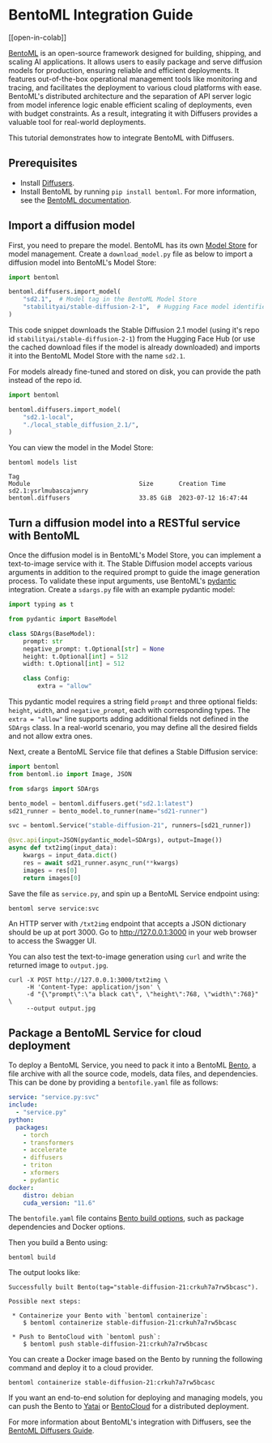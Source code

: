 <!--Copyright 2023 The HuggingFace Team. All rights reserved.

Licensed under the Apache License, Version 2.0 (the "License"); you may not use this file except in compliance with
the License. You may obtain a copy of the License at

http://www.apache.org/licenses/LICENSE-2.0

Unless required by applicable law or agreed to in writing, software distributed under the License is distributed on
an "AS IS" BASIS, WITHOUT WARRANTIES OR CONDITIONS OF ANY KIND, either express or implied. See the License for the
specific language governing permissions and limitations under the License.
-->

# BentoML Integration Guide

[[open-in-colab]]

[BentoML](https://github.com/bentoml/BentoML/) is an open-source framework designed for building,
shipping, and scaling AI applications. It allows users to easily package and serve diffusion models
for production, ensuring reliable and efficient deployments. It features out-of-the-box operational
management tools like monitoring and tracing, and facilitates the deployment to various cloud platforms
with ease. BentoML's distributed architecture and the separation of API server logic from
model inference logic enable efficient scaling of deployments, even with budget constraints.
As a result, integrating it with Diffusers provides a valuable tool for real-world deployments.

This tutorial demonstrates how to integrate BentoML with Diffusers.

## Prerequisites

- Install [Diffusers](https://huggingface.co/docs/diffusers/installation).
- Install BentoML by running `pip install bentoml`. For more information, see the [BentoML documentation](https://docs.bentoml.com).

## Import a diffusion model

First, you need to prepare the model. BentoML has its own [Model Store](https://docs.bentoml.com/en/latest/concepts/model.html)
for model management. Create a `download_model.py` file as below to import a diffusion model into BentoML's Model
Store:

```py
import bentoml

bentoml.diffusers.import_model(
    "sd2.1",  # Model tag in the BentoML Model Store
    "stabilityai/stable-diffusion-2-1",  # Hugging Face model identifier
)
```

This code snippet downloads the Stable Diffusion 2.1 model (using it's repo id
`stabilityai/stable-diffusion-2-1`) from the Hugging Face Hub (or use the cached download
files if the model is already downloaded) and imports it into the BentoML Model
Store with the name `sd2.1`.

For models already fine-tuned and stored on disk, you can provide the path instead of
the repo id.

```py
import bentoml

bentoml.diffusers.import_model(
    "sd2.1-local",
    "./local_stable_diffusion_2.1/",
)
```

You can view the model in the Model Store:

```
bentoml models list

Tag                                                                 Module                              Size       Creation Time       
sd2.1:ysrlmubascajwnry                                              bentoml.diffusers                   33.85 GiB  2023-07-12 16:47:44 
```

## Turn a diffusion model into a RESTful service with BentoML

Once the diffusion model is in BentoML's Model Store, you can implement a text-to-image
service with it. The Stable Diffusion model accepts various arguments
in addition to the required prompt to guide the image generation process.
To validate these input arguments, use BentoML's [pydantic](https://github.com/pydantic/pydantic) integration.
Create a `sdargs.py` file with an example pydantic model:

```py
import typing as t

from pydantic import BaseModel

class SDArgs(BaseModel):
    prompt: str
    negative_prompt: t.Optional[str] = None
    height: t.Optional[int] = 512
    width: t.Optional[int] = 512

    class Config:
        extra = "allow"
```

This pydantic model requires a string field `prompt` and three optional fields: `height`, `width`, and `negative_prompt`,
each with corresponding types. The `extra = "allow"` line supports adding additional fields not defined in the `SDArgs` class.
In a real-world scenario, you may define all the desired fields and not allow extra ones.

Next, create a BentoML Service file that defines a Stable Diffusion service:

```py
import bentoml
from bentoml.io import Image, JSON

from sdargs import SDArgs

bento_model = bentoml.diffusers.get("sd2.1:latest")
sd21_runner = bento_model.to_runner(name="sd21-runner")

svc = bentoml.Service("stable-diffusion-21", runners=[sd21_runner])

@svc.api(input=JSON(pydantic_model=SDArgs), output=Image())
async def txt2img(input_data):
    kwargs = input_data.dict()
    res = await sd21_runner.async_run(**kwargs)
    images = res[0]
    return images[0]
```

Save the file as `service.py`, and spin up a BentoML Service endpoint using:

```
bentoml serve service:svc
```

An HTTP server with `/txt2img` endpoint that accepts a JSON dictionary should be up at
port 3000. Go to <http://127.0.0.1:3000> in your web browser to access the Swagger UI.

You can also test the text-to-image generation using `curl` and write the returned image to
`output.jpg`.

```
curl -X POST http://127.0.0.1:3000/txt2img \
     -H 'Content-Type: application/json' \
     -d "{\"prompt\":\"a black cat\", \"height\":768, \"width\":768}" \
     --output output.jpg
```

## Package a BentoML Service for cloud deployment

To deploy a BentoML Service, you need to pack it into a BentoML
[Bento](https://docs.bentoml.com/en/latest/concepts/bento.html), a file archive with all the source code,
models, data files, and dependencies. This can be done by providing a `bentofile.yaml` file as follows:

```yaml
service: "service.py:svc"
include:
  - "service.py"
python:
  packages:
    - torch
    - transformers
    - accelerate
    - diffusers
    - triton
    - xformers
    - pydantic
docker:
    distro: debian
    cuda_version: "11.6"
```

The `bentofile.yaml` file contains [Bento build
options](https://docs.bentoml.com/en/latest/concepts/bento.html#bento-build-options),
such as package dependencies and Docker options.

Then you build a Bento using:

```
bentoml build
```

The output looks like:

```
Successfully built Bento(tag="stable-diffusion-21:crkuh7a7rw5bcasc").

Possible next steps:

 * Containerize your Bento with `bentoml containerize`:
    $ bentoml containerize stable-diffusion-21:crkuh7a7rw5bcasc

 * Push to BentoCloud with `bentoml push`:
    $ bentoml push stable-diffusion-21:crkuh7a7rw5bcasc
```

You can create a Docker image based on the Bento by running the following command and deploy it to a cloud provider.

```
bentoml containerize stable-diffusion-21:crkuh7a7rw5bcasc
```

If you want an end-to-end solution for deploying and managing models, you can push the Bento to [Yatai](https://github.com/bentoml/Yatai) or
[BentoCloud](https://bentoml.com/cloud) for a distributed deployment.

For more information about BentoML's integration with Diffusers, see the [BentoML Diffusers
Guide](https://docs.bentoml.com/en/latest/frameworks/diffusers.html).
